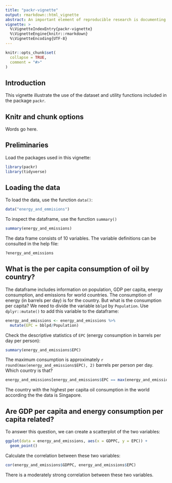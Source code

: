 ```yaml
---
title: "packr-vignette"
output: rmarkdown::html_vignette
abstract: An important element of reproducible research is documenting all steps of the process, including data analysis. This vignette, developed for the `packr` package (a minimal example of package building), will show how to document data analysis in a self-contained and reproducible document. To this end, the data set `energy_and_emissions` (included in the `packr` package) will be used.
vignette: >
  %\VignetteIndexEntry{packr-vignette}
  %\VignetteEngine{knitr::rmarkdown}
  %\VignetteEncoding{UTF-8}
---
```


```r
knitr::opts_chunk$set(
  collapse = TRUE,
  comment = "#>"
)
```

## Introduction


This vignette illustrate the use of the dataset and utility functions included in the package `packr`.

## Knitr and chunk options

Words go here.

## Preliminaries

Load the packages used in this vignette:
```r
library(packr)
library(tidyverse)
```

## Loading the data

To load the data, use the function `data()`:
```r
data("energy_and_emmisions")
```

To inspect the dataframe, use the function `summary()`
```r
summary(energy_and_emissions)
```

The data frame consists of 10 variables. The variable definitions can be consulted in the help file:
```r
?energy_and_emissions
```

## What is the per capita consumption of oil by country?

The dataframe includes information on population, GDP per capita, energy consumption, and emissions for world countries. The consumption of energy (in barrels per day) is for the country. But what is the consumption per capita? We need to divide the variable `bblpd` by `Population`. Use `dplyr::mutate()` to add this variable to the dataframe:
```r
energy_and_emissions <- energy_and_emissions %>%
  mutate(EPC = bblpd/Population)
```

Check the descriptive statistics of `EPC` (energy consumption in barrels per day per person):
```r
summary(energy_and_emissions$EPC)
```

The maximum consumption is approximately `r round(max(energy_and_emissions$EPC), 2)` barrels per person per day. Which country is that?
```r
energy_and_emissions[energy_and_emissions$EPC == max(energy_and_emissions$EPC), "Country"]
```

The country with the highest per capita oil consumption in the world according the the data is Singapore.

## Are GDP per capita and energy consumption per capita related?

To answer this question, we can create a scatterplot of the two variables:
```r
ggplot(data = energy_and_emissions, aes(x = GDPPC, y = EPC)) +
  geom_point()
```

Calculate the correlation between these two variables:
```r
cor(energy_and_emissions$GDPPC, energy_and_emissions$EPC)
```

There is a moderately strong correlation between these two variables.

